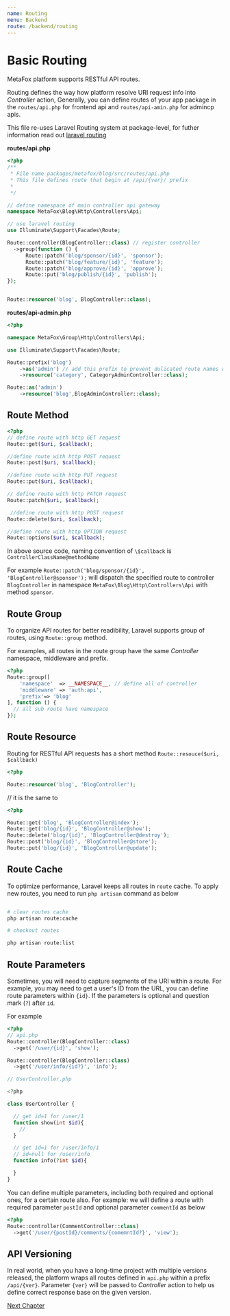 ```yaml
---
name: Routing
menu: Backend
route: /backend/routing
---
```


# Basic Routing

MetaFox platform supports RESTful API routes.

Routing defines the way how platform resolve URI request info into _Controller_ action,
Generally, you can define routes of your app package in the `routes/api.php` for frontend api and `routes/api-amin.php` for admincp apis.

This file re-uses Laravel Routing system at package-level, for futher information read out [laravel routing](https://laravel.com/docs/9.x/routing)

**routes/api.php**

```php
<?php
/**
 * File name packages/metafox/blog/src/routes/api.php
 * This file defines route that begin at /api/{ver}/ prefix
 *
 */

// define namespace of main controller api gateway
namespace MetaFox\Blog\Http\Controllers\Api;

// use laravel routing
use Illuminate\Support\Facades\Route;

Route::controller(BlogController::class) // register controller
  ->group(function () {
      Route::patch('blog/sponsor/{id}', 'sponsor');
      Route::patch('blog/feature/{id}', 'feature');
      Route::patch('blog/approve/{id}', 'approve');
      Route::put('blog/publish/{id}', 'publish');
});


Route::resource('blog', BlogController::class);
```

**routes/api-admin.php**

```php
<?php

namespace MetaFox\Group\Http\Controllers\Api;

use Illuminate\Support\Facades\Route;

Route::prefix('blog')
    ->as('admin') // add this prefix to prevent dulicated route names with blog resource in `api.php`
    ->resource('category', CategoryAdminController::class);

Route::as('admin')
    ->resource('blog',BlogAdminController::class);

```

## Route Method

```php
<?php
// define route with http GET request
Route::get($uri, $callback);

//define route with http POST request
Route::post($uri, $callback);

//define route with http PUT request
Route::put($uri, $callback);

// define route with http PATCH request
Route::patch($uri, $callback);

 //define route with http POST request
Route::delete($uri, $callback);

//define route with http OPTION request
Route::options($uri, $callback);
```

In above source code, naming convention of `\$callback` is `ControllerClassName@methodName`

For example `Route::patch('blog/sponsor/{id}', 'BlogController@sponsor');` will dispatch the specified route to controller `BlogController` in namespace `MetaFox\Blog\Http\Controllers\Api` with method `sponsor`.

## Route Group

To organize API routes for better readibility, Laravel supports group of routes, using `Route::group` method.

For examples, all routes in the route group have the same _Controller_ namespace, middleware and prefix.

```php
<?php
Route::group([
    'namespace'  => __NAMESPACE__, // define all of controller
    'middleware' => 'auth:api',
    'prefix'=> 'blog'
], function () {
  // all sub route have namespace
});
```

## Route Resource

Routing for RESTful API requests has a short method `Route::resouce($uri, $callback)`

```php
<?php

Route::resource('blog', 'BlogController');

```

// it is the same to

```php
<?php

Route::get('blog', 'BlogController@index');
Route::get('blog/{id}', 'BlogController@show');
Route::delete('blog/{id}', 'BlogController@destroy');
Route::post('blog/{id}', 'BlogController@store');
Route::put('blog/{id}', 'BlogController@update');
```

## Route Cache

To optimize performance, Laravel keeps all routes in `route` cache. To apply new routes, you need to run `php artisan` command as below

```bash

# clear routes cache
php artisan route:cache

# checkout routes

php artisan route:list
```

## Route Parameters

Sometimes, you will need to capture segments of the URI within a route. For example, you may need to get a user's ID from the URL, you can define route parameters within `{id}`. If the parameters is optional and question mark (`?`) after `id`.

For example

```php
<?php
// api.php
Route::controller(BlogController::class)
  ->get('/user/{id}', 'show');

Route::controller(BlogController::class)
  ->get('/user/info/{id?}', 'info');

// UserController.php

<?php

class UserController {

  // get id=1 for /user/1
  function show(int $id){
    //
  }

  // get id=1 for /user/info/1
  // id=null for /user/info
  function info(?int $id){

  }
}

```

You can define multiple parameters, including both required and optional ones, for a certain route also. For example: we will define a route with required parameter `postId` and optional parameter `commentId` as below

```php
<?php
Route::controller(CommentController::class)
  ->get('/user/{postId}/comments/{comemntId?}', 'view');
```

## API Versioning

In real world, when you have a long-time project with multiple versions released, the platform wraps all routes defined in `api.php` within a prefix `/api/{ver}`. Parameter `{ver}` will be passed to _Controller_ action to help us define correct response base on the given version.

[Next Chapter](/backend/controller)
